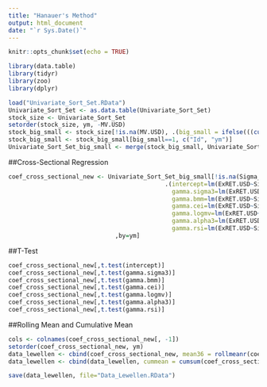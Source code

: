 ```yaml
---
title: "Hanauer's Method"
output: html_document
date: "`r Sys.Date()`"
---
```


```r
knitr::opts_chunk$set(echo = TRUE)
```

```r
library(data.table)
library(tidyr)
library(zoo)
library(dplyr)
```

```r
load("Univariate_Sort_Set.RData")
Univariate_Sort_Set <- as.data.table(Univariate_Sort_Set)
stock_size <- Univariate_Sort_Set
setorder(stock_size, ym, -MV.USD)
stock_big_small <- stock_size[!is.na(MV.USD), .(big_small = ifelse(((cumsum(MV.USD)/sum(MV.USD))>=0.97), 0, 1), Id), by=ym]
stock_big_small <- stock_big_small[big_small==1, c("Id", "ym")]
Univariate_Sort_Set_big_small <- merge(stock_big_small, Univariate_Sort_Set)
```

##Cross-Sectional Regression

```r
coef_cross_sectional_new <- Univariate_Sort_Set_big_small[!is.na(Sigma_3) & !is.infinite(Sigma_3) & !is.na(`B/Mm`) & !is.infinite(`B/Mm`) & !is.na(CEI) & !is.infinite(CEI) & !is.na(Log_MV) & !is.infinite(Log_MV) & !is.na(Alpha_3) & !is.infinite(Alpha_3) & !is.na(RSI) & !is.infinite(RSI),
                                            .(intercept=lm(ExRET.USD~Sigma_3+`B/Mm`+CEI+Log_MV+Alpha_3+RSI)$coefficient[1],
                                              gamma.sigma3=lm(ExRET.USD~Sigma_3+`B/Mm`+CEI+Log_MV+Alpha_3+RSI)$coefficient[2],
                                              gamma.bmm=lm(ExRET.USD~Sigma_3+`B/Mm`+CEI+Log_MV+Alpha_3+RSI)$coefficient[3],
                                              gamma.cei=lm(ExRET.USD~Sigma_3+`B/Mm`+CEI+Log_MV+Alpha_3+RSI)$coefficient[4],
                                              gamma.logmv=lm(ExRET.USD~Sigma_3+`B/Mm`+CEI+Log_MV+Alpha_3+RSI)$coefficient[5],
                                              gamma.alpha3=lm(ExRET.USD~Sigma_3+`B/Mm`+CEI+Log_MV+Alpha_3+RSI)$coefficient[6],
                                              gamma.rsi=lm(ExRET.USD~Sigma_3+`B/Mm`+CEI+Log_MV+Alpha_3+RSI)$coefficient[7])
                              ,by=ym]
```

##T-Test

```r
coef_cross_sectional_new[,t.test(intercept)]
coef_cross_sectional_new[,t.test(gamma.sigma3)]
coef_cross_sectional_new[,t.test(gamma.bmm)]
coef_cross_sectional_new[,t.test(gamma.cei)]
coef_cross_sectional_new[,t.test(gamma.logmv)]
coef_cross_sectional_new[,t.test(gamma.alpha3)]
coef_cross_sectional_new[,t.test(gamma.rsi)]
```

##Rolling Mean and Cumulative Mean

```r
cols <- colnames(coef_cross_sectional_new[, -1])
setorder(coef_cross_sectional_new, ym)
data_lewellen <- cbind(coef_cross_sectional_new, mean36 = rollmeanr(coef_cross_sectional_new[, ..cols], 36, fill = NA))
data_lewellen <- cbind(data_lewellen, cummean = cumsum(coef_cross_sectional_new[, ..cols]) / seq_along(data_lewellen[, ym]))
```

```r
save(data_lewellen, file="Data_Lewellen.RData")
```


